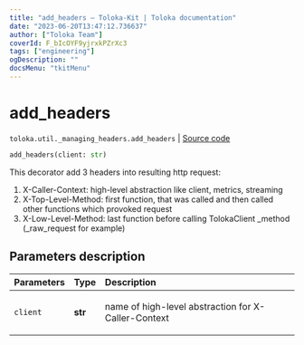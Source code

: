 ```yaml
---
title: "add_headers — Toloka-Kit | Toloka documentation"
date: "2023-06-20T13:47:12.736637"
author: ["Toloka Team"]
coverId: F_bIcOYF9yjrxkPZrXc3
tags: ["engineering"]
ogDescription: ""
docsMenu: "tkitMenu"
---
```


# add_headers

`toloka.util._managing_headers.add_headers` | [Source code](https://github.com/Toloka/toloka-kit/blob/v1.2.0/src/util/_managing_headers.py#L48)

```python
add_headers(client: str)
```

This decorator add 3 headers into resulting http request:

1) X-Caller-Context: high-level abstraction like client, metrics, streaming
2) X-Top-Level-Method: first function, that was called and then called other functions which provoked request
3) X-Low-Level-Method: last function before calling TolokaClient _method (_raw_request for example)

## Parameters description

| Parameters | Type | Description |
| :----------| :----| :-----------|
`client`|**str**|<p>name of high-level abstraction for X-Caller-Context</p>